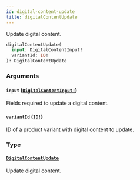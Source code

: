 ```yaml
---
id: digital-content-update
title: digitalContentUpdate
---
```


Update digital content.

```graphql
digitalContentUpdate(
  input: DigitalContentInput!
  variantId: ID!
): DigitalContentUpdate

```

### Arguments

#### `input` ([`DigitalContentInput!`](/developer/api-reference/inputs/digital-content-input.mdx))

Fields required to update a digital content.

#### `variantId` ([`ID!`](/developer/api-reference/scalars/id.mdx))

ID of a product variant with digital content to update.

### Type

#### [`DigitalContentUpdate`](/developer/api-reference/objects/digital-content-update.mdx)

Update digital content.
